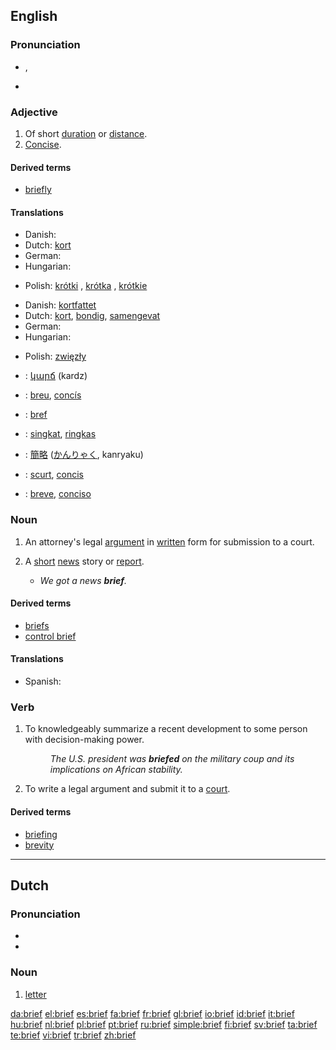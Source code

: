 {{see|Brief}}
==English==

===Pronunciation===
*{{IPA|/briːf/}}, {{SAMPA|/bri:f/}}
*{{audio|en-us-brief.ogg|Audio (US)}}

===Adjective===
{{en-adj}}

# Of short [[duration]] or [[distance]].
# [[concise|Concise]].

====Derived terms====
*[[briefly]]

====Translations====
{{trans-top|of short duration or distance}}
* Danish: {{t-|da|kort}}
* Dutch: [[kort]]
* German: {{t+|de|kurz}}
* Hungarian: {{t+|hu|rövid}}
{{trans-mid}}
* Polish: [[krótki]] {{m}}, [[krótka]] {{f}}, [[krótkie]] {{n}}
{{trans-bottom}}

{{trans-top|concise}}
* Danish: [[kortfattet]]
* Dutch: [[kort]], [[bondig]], [[samengevat]]
* German: {{t+|de|prägnant}}
* Hungarian: {{t+|hu|tömör}}
{{trans-mid}}
* Polish: [[zwięzły]] {{m}}
{{trans-bottom}}

{{checktrans-top}}
*{{ttbc|Armenian}}: [[կարճ]] (kardz)
*{{ttbc|Catalan}}: [[breu]], [[concís]]
*{{ttbc|French}}: [[bref]]
{{checktrans-mid}}
*{{ttbc|Indonesian}}: [[singkat]], [[ringkas]]
*{{ttbc|Japanese}}: [[簡略]] ([[かんりゃく]], kanryaku)
*{{ttbc|Romanian}}: [[scurt]], [[concis]]
*{{ttbc|Spanish}}: [[breve]], [[conciso]]
{{checktrans-bottom}}

===Noun===
{{en-noun}}

# {{law}} An attorney's legal [[argument]] in [[written]] form for submission to a court.
# {{informal}} A [[short]] [[news]] story or [[report]].
#*''We got a news '''brief'''.''

====Derived terms====
*[[briefs]]
*[[control brief]]

====Translations====
{{trans-top|a short news story or report}}
{{trans-mid}}
* Spanish: {{t-|es|breve|m}}
{{trans-bottom}}

===Verb===
{{en-verb}}

# {{transitive}} To knowledgeably summarize a recent development to some person with decision-making power.
#: ''The U.S. president was '''briefed''' on the military coup and its implications on African stability.''
# {{transitive|law}} To write a legal argument and submit it to a [[court]].

====Derived terms====
*[[briefing]]
*[[brevity]]

----

==Dutch==

===Pronunciation===
*{{audio|Nl-brief.ogg|audio}}
*{{IPA|/briːf/}}

===Noun===
{{nl-noun|g=m|brieven|briefje}}

# [[letter]]

[[da:brief]]
[[el:brief]]
[[es:brief]]
[[fa:brief]]
[[fr:brief]]
[[gl:brief]]
[[io:brief]]
[[id:brief]]
[[it:brief]]
[[hu:brief]]
[[nl:brief]]
[[pl:brief]]
[[pt:brief]]
[[ru:brief]]
[[simple:brief]]
[[fi:brief]]
[[sv:brief]]
[[ta:brief]]
[[te:brief]]
[[vi:brief]]
[[tr:brief]]
[[zh:brief]]